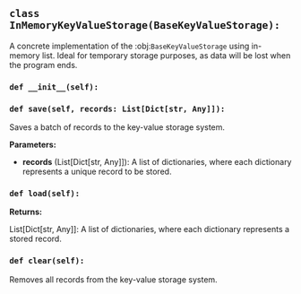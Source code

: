 <a id="camel.storages.key_value_storages.in_memory"></a>

<a id="camel.storages.key_value_storages.in_memory.InMemoryKeyValueStorage"></a>

## `class InMemoryKeyValueStorage(BaseKeyValueStorage):`

A concrete implementation of the :obj:`BaseKeyValueStorage` using
in-memory list. Ideal for temporary storage purposes, as data will be lost
when the program ends.

<a id="camel.storages.key_value_storages.in_memory.InMemoryKeyValueStorage.__init__"></a>

### `def __init__(self):`

<a id="camel.storages.key_value_storages.in_memory.InMemoryKeyValueStorage.save"></a>

### `def save(self, records: List[Dict[str, Any]]):`

Saves a batch of records to the key-value storage system.

**Parameters:**

- **records** (List[Dict[str, Any]]): A list of dictionaries, where each dictionary represents a unique record to be stored.

<a id="camel.storages.key_value_storages.in_memory.InMemoryKeyValueStorage.load"></a>

### `def load(self):`

**Returns:**

  List[Dict[str, Any]]: A list of dictionaries, where each dictionary
represents a stored record.

<a id="camel.storages.key_value_storages.in_memory.InMemoryKeyValueStorage.clear"></a>

### `def clear(self):`

Removes all records from the key-value storage system.
